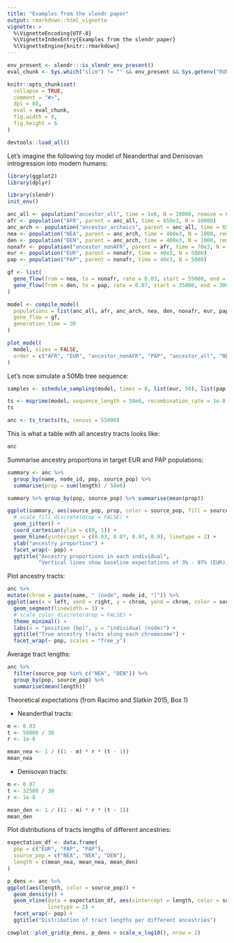 ```yaml
---
title: "Examples from the slendr paper"
output: rmarkdown::html_vignette
vignette: >
  %\VignetteEncoding{UTF-8}
  %\VignetteIndexEntry{Examples from the slendr paper}
  %\VignetteEngine{knitr::rmarkdown}
---
```


```r
env_present <- slendr:::is_slendr_env_present()
eval_chunk <- Sys.which("slim") != "" && env_present && Sys.getenv("RUNNER_OS") != "macOS"

knitr::opts_chunk$set(
  collapse = TRUE,
  comment = "#>",
  dpi = 80,
  eval = eval_chunk,
  fig.width = 8,
  fig.height = 6
)

devtools::load_all()
```

Let's imagine the following toy model of Neanderthal and Denisovan introgression into modern humans:

```r
library(ggplot2)
library(dplyr)

library(slendr)
init_env()

anc_all <- population("ancestor_all", time = 1e6, N = 10000, remove = 640e3)
afr <- population("AFR", parent = anc_all, time = 650e3, N = 10000)
anc_arch <- population("ancestor_archaics", parent = anc_all, time = 650e3, N = 10000, remove = 390e3)
nea <- population("NEA", parent = anc_arch, time = 400e3, N = 1000, remove = 45e3)
den <- population("DEN", parent = anc_arch, time = 400e3, N = 1000, remove = 30e3)
nonafr <- population("ancestor_nonAFR", parent = afr, time = 70e3, N = 5000, remove = 39e3)
eur <- population("EUR", parent = nonafr, time = 40e3, N = 5000)
pap <- population("PAP", parent = nonafr, time = 40e3, N = 5000)

gf <- list(
  gene_flow(from = nea, to = nonafr, rate = 0.03, start = 55000, end = 45000),
  gene_flow(from = den, to = pap, rate = 0.07, start = 35000, end = 30000)
)

model <- compile_model(
  populations = list(anc_all, afr, anc_arch, nea, den, nonafr, eur, pap),
  gene_flow = gf,
  generation_time = 30
)

plot_model(
  model, sizes = FALSE,
  order = c("AFR", "EUR", "ancestor_nonAFR", "PAP", "ancestor_all", "NEA", "ancestor_archaics", "DEN")
)
```

Let's now simulate a 50Mb tree sequence:

```r
samples <- schedule_sampling(model, times = 0, list(eur, 50), list(pap, 50))

ts <- msprime(model, sequence_length = 50e6, recombination_rate = 1e-8, samples = samples)
ts
```

```r
anc <- ts_tracts(ts, census = 55000)
```

This is what a table with all ancestry tracts looks like:

```r
anc
```

Summarise ancestry proportions in target EUR and PAP populations:

```r
summary <- anc %>%
  group_by(name, node_id, pop, source_pop) %>%
  summarise(prop = sum(length) / 50e6)

summary %>% group_by(pop, source_pop) %>% summarise(mean(prop))
```

```r
ggplot(summary, aes(source_pop, prop, color = source_pop, fill = source_pop)) +
  # scale_fill_discrete(drop = FALSE) +
  geom_jitter() +
  coord_cartesian(ylim = c(0, 1)) +
  geom_hline(yintercept = c(0.03, 0.07, 0.97, 0.9), linetype = 2) +
  ylab("ancestry proportion") +
  facet_wrap(~ pop) +
  ggtitle("Ancestry proportions in each individual",
          "Vertical lines show baseline expectations of 3% - 97% (EUR), and 3% - 7% - 90% (PAP)")
```

Plot ancestry tracts:

```r
anc %>%
mutate(chrom = paste(name, " (node", node_id, ")")) %>%
ggplot(aes(x = left, xend = right, y = chrom, yend = chrom, color = source_pop)) +
  geom_segment(linewidth = 3) +
  # scale_color_discrete(drop = FALSE) +
  theme_minimal() +
  labs(x = "position [bp]", y = "individual (node)") +
  ggtitle("True ancestry tracts along each chromosome") +
  facet_wrap(~ pop, scales = "free_y")
```

Average tract lengths:

```r
anc %>%
  filter(source_pop %in% c("NEA", "DEN")) %>%
  group_by(pop, source_pop) %>%
  summarise(mean(length))
```

Theoretical expectations (from Racimo and Slatkin 2015, Box 1)

- Neanderthal tracts:

```r
m <- 0.03
t <- 50000 / 30
r <- 1e-8

mean_nea <- 1 / ((1 - m) * r * (t - 1))
mean_nea
```

- Denisovan tracts:

```r
m <- 0.07
t <- 32500 / 30
r <- 1e-8

mean_den <- 1 / ((1 - m) * r * (t - 1))
mean_den
```


Plot distributions of tracts lengths of different ancestries:

```r
expectation_df <- data.frame(
  pop = c("EUR", "PAP", "PAP"),
  source_pop = c("NEA", "NEA", "DEN"),
  length = c(mean_nea, mean_nea, mean_den)
)
```

```r
p_dens <- anc %>%
ggplot(aes(length, color = source_pop)) +
  geom_density() +
  geom_vline(data = expectation_df, aes(xintercept = length, color = source_pop),
             linetype = 2) +
  facet_wrap(~ pop) +
  ggtitle("Distribution of tract lengths per different ancestries")

cowplot::plot_grid(p_dens, p_dens + scale_x_log10(), nrow = 2)
```


